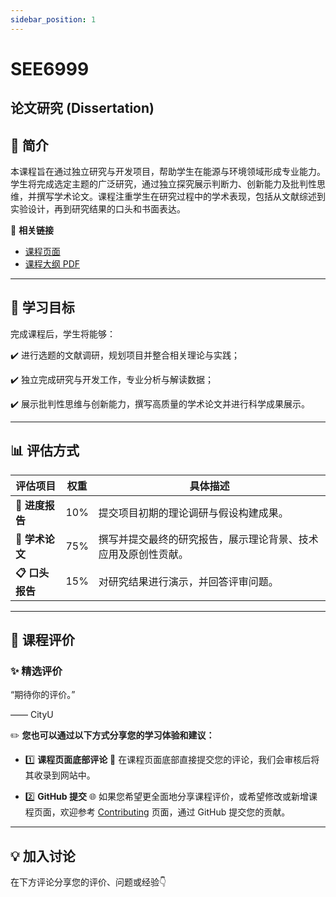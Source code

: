 ```yaml
---
sidebar_position: 1
---
```


# SEE6999
## 论文研究 (Dissertation)

## **📘 简介**
本课程旨在通过独立研究与开发项目，帮助学生在能源与环境领域形成专业能力。学生将完成选定主题的广泛研究，通过独立探究展示判断力、创新能力及批判性思维，并撰写学术论文。课程注重学生在研究过程中的学术表现，包括从文献综述到实验设计，再到研究结果的口头和书面表达。

🔗 **相关链接**
- [课程页面](https://www.cityu.edu.hk/catalogue/pg/202526/course/SEE6999.htm)
- [课程大纲 PDF](https://www.cityu.edu.hk/catalogue/pg/202526/course/SEE6999.pdf)

---

## **🎯 学习目标**

完成课程后，学生将能够：

✔️ 进行选题的文献调研，规划项目并整合相关理论与实践；

✔️ 独立完成研究与开发工作，专业分析与解读数据；

✔️ 展示批判性思维与创新能力，撰写高质量的学术论文并进行科学成果展示。

---

## **📊 评估方式**

| **评估项目**            | **权重** | **具体描述**                                                                                       |
|------------------------|---------|---------------------------------------------------------------------------------------------------|
| **📂 进度报告**         | 10%     | 提交项目初期的理论调研与假设构建成果。                                                                |
| **📂 学术论文**         | 75%     | 撰写并提交最终的研究报告，展示理论背景、技术应用及原创性贡献。                                            |
| **📋 口头报告**         | 15%     | 对研究结果进行演示，并回答评审问题。                                                                  |

---

## **💬 课程评价**

### ✨ **精选评价**
<div className={commentStyles.commentBox}>
    <p className={commentStyles.commentText}>
        “期待你的评价。”
    </p>
    <p className={commentStyles.commentAuthor}>—— CityU</p>
</div>

✏️ **您也可以通过以下方式分享您的学习体验和建议：**

- 1️⃣ **课程页面底部评论**
💬 在课程页面底部直接提交您的评论，我们会审核后将其收录到网站中。

- 2️⃣ **GitHub 提交**
🌐 如果您希望更全面地分享课程评价，或希望修改或新增课程页面，欢迎参考 [Contributing](/contributing) 页面，通过 GitHub 提交您的贡献。

---

## **💡 加入讨论**

在下方评论分享您的评价、问题或经验👇
<Utterances />
